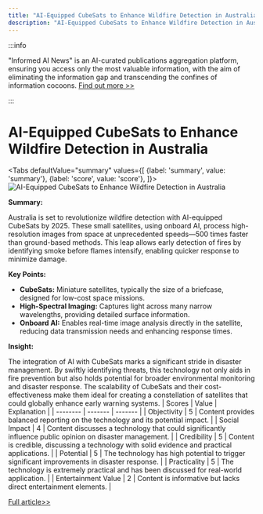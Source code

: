 ```yaml
---
title: "AI-Equipped CubeSats to Enhance Wildfire Detection in Australia"
description: "AI-Equipped CubeSats to Enhance Wildfire Detection in Australia"
---
```



:::info

"Informed AI News" is an AI-curated publications aggregation platform, ensuring you access only the most valuable information, with the aim of eliminating the information gap and transcending the confines of information cocoons.  [Find out more >>](/docs/guides)

:::

# AI-Equipped CubeSats to Enhance Wildfire Detection in Australia


<Tabs
	defaultValue="summary"
	values={[
	{label: 'summary', value: 'summary'},
	{label: 'score', value: 'score'},
]}>
<TabItem value="summary">
<img
  src="https://image.informedainews.com/2024/06/07/Ar-ued-1717727659-0.jpg"
  alt="AI-Equipped CubeSats to Enhance Wildfire Detection in Australia"
/>



**Summary:**

Australia is set to revolutionize wildfire detection with AI-equipped CubeSats by 2025. These small satellites, using onboard AI, process high-resolution images from space at unprecedented speeds—500 times faster than ground-based methods. This leap allows early detection of fires by identifying smoke before flames intensify, enabling quicker response to minimize damage.

**Key Points:**

- **CubeSats:** Miniature satellites, typically the size of a briefcase, designed for low-cost space missions.
- **High-Spectral Imaging:** Captures light across many narrow wavelengths, providing detailed surface information.
- **Onboard AI:** Enables real-time image analysis directly in the satellite, reducing data transmission needs and enhancing response times.

**Insight:**

The integration of AI with CubeSats marks a significant stride in disaster management. By swiftly identifying threats, this technology not only aids in fire prevention but also holds potential for broader environmental monitoring and disaster response. The scalability of CubeSats and their cost-effectiveness make them ideal for creating a constellation of satellites that could globally enhance early warning systems.
</TabItem>
<TabItem value="score">
	| Scores     | Value   | Explanation |
	| -------- | ------- | ------- |
	| Objectivity  | 5    | Content provides balanced reporting on the technology and its potential impact.    |
	| Social Impact | 4     | Content discusses a technology that could significantly influence public opinion on disaster management.    |
	| Credibility    | 5    | Content is credible, discussing a technology with solid evidence and practical applications.    |
	| Potential    | 5    | The technology has high potential to trigger significant improvements in disaster response.    |
	| Practicality    | 5    | The technology is extremely practical and has been discussed for real-world application.    |
	| Entertainment Value    | 2    | Content is informative but lacks direct entertainment elements.    |
</TabItem>
</Tabs>

[Full article>>](https://www.cnbeta.com.tw/articles/science/1433823.htm)
